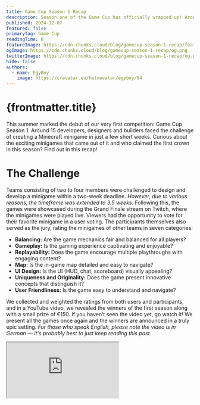 ```yaml
---
title: Game Cup Season 1 Recap
description: Season one of the Game Cup has officially wrapped up! Around 15 talented people faced the challenge of the Game Cup.
published: 2024-12-07
featured: false
primaryTag: Game Cup
readingTime: 8
featureImage: https://cdn.chunks.cloud/blog/gamecup-season-1-recap/feature.png
ogImage: https://cdn.chunks.cloud/blog/gamecup-season-1-recap/og.png
twitterImage: https://cdn.chunks.cloud/blog/gamecup-season-1-recap/og.png
hide: false
authors:
  - name: EgyBoy
    image: https://cravatar.eu/helmavatar/egyboy/64
---
```


# {frontmatter.title}

This summer marked the debut of our very first competition: Game Cup Season 1. Around 15 developers, designers and builders faced the challenge of creating a Minecraft minigame in just a few short weeks. Curious about the exciting minigames that came out of it and who claimed the first crown in this season? Find out in this recap!

# The Challenge

Teams consisting of two to four members were challenged to design and develop a minigame within a two-week deadline. *However, due to various reasons, the timeframe was extended to 3.5 weeks*. Following this, the games were showcased during the Grand Finale stream on Twitch, where the minigames were played live. Viewers had the opportunity to vote for their favorite minigame in a user voting. The participants themselves also served as the jury, rating the minigames of other teams in seven categories:

- **Balancing:** Are the game mechanics fair and balanced for all players?
- **Gameplay:** Is the gaming experience captivating and enjoyable?
- **Replayability:** Does the game encourage multiple playthroughs with engaging content?
- **Map:** Is the in-game map detailed and easy to navigate?
- **UI Design:** Is the UI (HUD, chat, scoreboard) visually appealing?
- **Uniqueness and Originality:** Does the game present innovative concepts that distinguish it?
- **User Friendliness:** Is the game easy to understand and navigate?

We collected and weighted the ratings from both users and participants, and in a YouTube video, we revealed the winners of the first season along with a small prize of €150. If you haven’t seen the video yet, go watch it! We present all the games once again and the winners are announced in a truly epic setting. *For those who speak English, please note the video is in German — it's probably best to just keep reading this post.*

<div style={{
  position: "relative",
  paddingBottom: "56.25%", // 16:9 ratio
  height: 0,
  overflow: "hidden"
}}>
  <iframe
    src="https://www.youtube.com/embed/7685WSx9LMA"
    style={{
      position: "absolute",
      top: 0,
      left: 0,
      width: "100%",
      height: "100%"
    }}
    border="0"
    allow="accelerometer; autoplay; clipboard-write; encrypted-media; gyroscope; picture-in-picture"
    allowFullScreen
    title="YouTube video player"
  />
</div>
# 

# What they’ve created

Of the seven teams that initially took on the challenge, only four managed to create a minigame. The other three teams dropped out due to critical errors, poor time management or a lack of motivation. It seems the challenge was too overwhelming for them…

![Teams](https://cdn.chunks.cloud/blog/gamecup-season-1-recap/content/teams.png)

Despite this, we are pleased to introduce four exciting minigames that not only take various approaches but also showcase how participants created their own personal challenges!

## Flash

The team 240km/h, featuring UflGerstenkorn and Freggyy, has created a minigame that makes you feel like you’re racing at 240km/h: Flash! This classic game was first introduced on the server bergwerkLABS. 

Your mission is to be the first to reach the goal of the Map *River* from bergwerkLABS made by Frakelz. However, the challenge is that you’re running at high speed — your jumps will extend further, and accurately timing your take-off becomes essential. If you’re a fan of jump and run games or nostalgic about minigames from the past, this one is sure to delight you!

By the way, the team also took on the challenge of programming the minigame in Lua.

![Flash](https://cdn.chunks.cloud/blog/gamecup-season-1-recap/content/flash.png)

## Rocket Build

This is RocketBuild — a game by Team Rocket featuring EinsLucaaa and D151l! In this game, you’ll compete in teams of up to five players to build a rocket. Your goal is to complete all the stages of the rocket by delivering specific resources to the Rocket Builder, which you can find in the central mine.

To speed up your progress, you can purchase additional spawners for ores that will passively generate resources. You can also upgrade your tools to advance more quickly. If you want to be super productive, consider building automations to mine and process ores automatically. However, be cautious — other teams can raid your storage and steal your resources, so defense is just as crucial as resource gathering. The first team to successfully complete all the rocket stages and make it launch-ready wins the game.

![Rocket Build](https://cdn.chunks.cloud/blog/gamecup-season-1-recap/content/rocketbuild.png)

## Airport Sim

In the minigame by Team Die Granaten, planes take off too! They’ve designed an airport idle game in minigame format. Your goal is to efficiently transport 500 passengers to their destinations. Passengers will go through various checkpoints, and you'll earn money for every passenger that successfully flies.

You can upgrade four key areas: Security Check, Check-In, Marketing, and Baggage Claim. By improving these stations, you can enhance their efficiency — such as adding more devices at the Security Check or boosting your marketing strategy. However, keep an eye on your passengers’ wait times, as long delays can negatively impact your reputation. Occasionally, passengers might create bottlenecks at the Security Check, or luggage may get stuck on the conveyor belt, requiring your intervention to resolve the issue. You might also need to take on janitorial duties to dispose of any trash! All of this is to ensure your passengers enjoy a smooth and pleasant travel experience.

For developers interested in the technical side, the team built the entire game using Minestom! By the way, Nico_ND1 decided to make the repository [open source](https://github.com/spacechunks/gamecup-granaten) 💪.

![Airplane Sim](https://cdn.chunks.cloud/blog/gamecup-season-1-recap/content/airplanesim.png)

## Power Golf

Let’s get those balls flying — swing your club in Power Golf like Tiger Woods! On seven different holes, you'll encounter various obstacles and boosts as you aim to sink your ball into the holes.

Choose the right club to achieve the perfect height and distance for your shots. But don’t hold your swing too long, or you might miss entirely! Explore a beautifully colorful map where you can even use your Elytra to fly if your ball is too far away. In the end, the player with the fewest strokes across all seven holes will be crowned the winner!

![Power Golf](https://cdn.chunks.cloud/blog/gamecup-season-1-recap/content/powergolf.png)

# Winners of Season 1

Four teams managed to bring an exciting minigame to life in a remarkably short period. Although the Game Cup seeks to determine which team can create the best minigame, we want to highlight that our primary aim is to demonstrate that small teams, with minimal to no funding but plenty of talent, can produce outstanding minigames. Thankfully, most teams shared the goal of showcasing an impressive minigame!

Recognizing the teams for their remarkable achievements is crucial. So, let’s now reveal the winners of Season One. Teams can earn titles in four categories: Best Map, Best Design, Best Innovation, and Community’s Choice. However, the key question is: Who will emerge as the champion of the first season of the Game Cup and win the small prize of €150?

## Category Awards

- **💡 Best Innovation:** Power Golf by Team Eagle with an average rating of 4.61 stars (followed by Airport Sim by Team Die Granaten with an average rating of 4.11 stars)
- **⛰️ Best Map:** Power Golf by Team Eagle with an average rating of 4.11 stars (followed by Airport Sim by Team Die Granaten with an average rating of 3.89 stars)
- **🖌️ Best Design:** Power Golf by Team Eagle with an average rating of 4.17 stars (followed by Airport Sim by Team Die Granaten with an average rating of 2.87 stars)
- **🙋‍♂️ Community’s Choice:** Airport Sim by Team Die Granaten with 19 user votes (followed by Power Golf by Team Eagle with 5 user votes)

## Ranking of Season One

1. ⛳️ Power Golf by Team Eagle with 90,44 Points
2. ✈️ Airport Sim by Team Die Granaten with 64.17 Points
3. 🚀 RocketBuild by Team Rocket with 60.88 Points
4. 👟 Flash by Team 240km/h with 50.60 Points

Congratulations to all the winners! Your hard work and creativity have truly paid off. We also want to express our heartfelt gratitude to all the participants who bravely took on the challenge. Your dedication and passion played a significant role in making this event not only possible but also incredibly exciting and engaging for everyone involved.

Each minigame showcased unique talents and innovative ideas, highlighting the amazing potential of small teams. Thank you for your commitment and for bringing such energy and enthusiasm to the Game Cup. 

By the way, you’ll soon be able to jump into the games on our **Chunks Explorer** in Minecraft! Be sure to add the server address *chunks.space* to your server list now, and get ready to enjoy thrilling minigames and more with the latest Minecraft version on the Chunks Explorer!

# Summary

The feedback we received from you after the Grand Finale was amazing. Many members of our community reached out after the winner announcement, sharing how exciting and motivating the event was to watch. A lot of you even signed up right away for the second season of the Game Cup!

We are proud that what started as a small challenge among friends has grown into such an exciting competition with many talented individuals. Four fantastic minigames were created, each taking a completely different direction. The participants demonstrated what can be achieved in a short time without a massive budget or large team.

For us, this was a pilot season, where we gained our first experiences in organizing events. Not everything went perfectly. If you’re curious about what we could have done better in terms of organization and infrastructure, the challenges we faced, and what the second season of the Game Cup might look like, check out our [Behind The Scenes article](http://chunks.space/blog/posts/gamecup-season-1-bts)… It’s worth the read!

To everyone who’s ready for the next season and eager to show what you’ve got: Join our [Community Discord Server](https://discord.chunks.space) and get your Role to show, that you’re ready to be part of the next season. We’ll see you next year for the epic second season of the Game Cup!